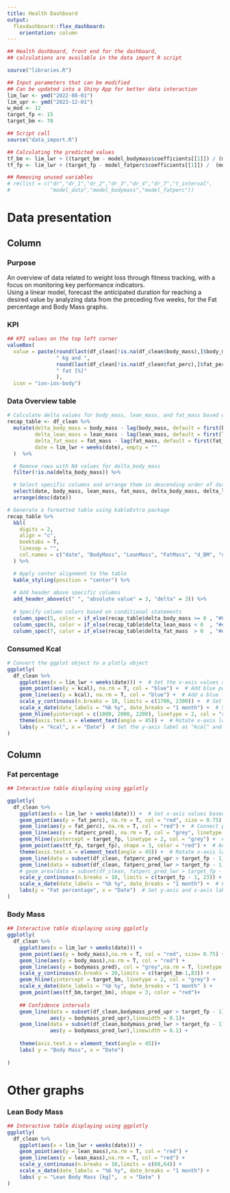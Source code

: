 ```yaml
---
title: Health Dashboard
output:
  flexdashboard::flex_dashboard:
    orientation: column
---
```


```r

## Health dashboard, front end for the dashboard, 
## calculations are available in the data import R script

source("libraries.R")

## Input parameters that can be modified
## Can be updated into a Shiny App for better data interaction
lim_lwr <- ymd("2022-08-01")
lim_upr <- ymd("2023-12-01")
w_mod <- 12
target_fp <- 15
target_bm <- 70

## Script call 
source("data_import.R")

## Calculating the predicted values
tf_bm <- lim_lwr + ((target_bm - model_bodymass$coefficients[[1]]) / (model_bodymass$coefficients[[2]]))*7
tf_fp <- lim_lwr + (target_fp - model_fatperc$coefficients[[1]]) /  (model_fatperc$coefficients[[2]])*7

## Removing unused variables 
# rm(list = c("dr","dr_1","dr_2","dr_3","dr_4","dr_7","t_interval",
#             "model_data","model_bodymass","model_fatperc"))

```


Data presentation {data-icon="fa-table"}
=====================================     

Column {data-width=500}
-----------------------------------------------------------------------

### Purpose {data-height=100}

An overview of data related to weight loss through fitness tracking, with a focus on monitoring key performance indicators.  
Using a linear model, forecast the anticipated duration for reaching a desired value by analyzing data from the preceding five weeks, for the Fat percentage and Body Mass graphs.

### KPI 

```r

## KPI values on the top left corner 
valueBox(
  value = paste(round(last(df_clean[!is.na(df_clean$body_mass),]$body_mass),2),
                " kg and ", 
                round(last(df_clean[!is.na(df_clean$fat_perc),]$fat_perc),2),
                " fat [%]"
                ),
  icon = "ion-ios-body")

```

### Data Overview table {data-height=250}

```r

# Calculate delta values for body_mass, lean_mass, and fat_mass based on lagged values
recap_table <- df_clean %>%
  mutate(delta_body_mass = body_mass - lag(body_mass, default = first(body_mass)),
         delta_lean_mass = lean_mass - lag(lean_mass, default = first(lean_mass)),
         delta_fat_mass = fat_mass - lag(fat_mass, default = first(fat_mass)),
         date = lim_lwr + weeks(date), empty = ""
  )  %>% 

  # Remove rows with NA values for delta_body_mass
  filter(!is.na(delta_body_mass)) %>% 

  # Select specific columns and arrange them in descending order of date
  select(date, body_mass, lean_mass, fat_mass, delta_body_mass, delta_lean_mass, delta_fat_mass) %>% 
  arrange(desc(date))

# Generate a formatted table using kableExtra package
recap_table %>%
  kbl(
    digits = 2,
    align = "c",
    booktabs = T,
    linesep = "",
    col.names = c("date", "BodyMass", "LeanMass", "FatMass", "d_BM", "d_LM", "d_FM")
  ) %>% 

  # Apply center alignment to the table
  kable_styling(position = "center") %>%
  
  # Add header above specific columns
  add_header_above(c(" ", "absolute value" = 3, "delta" = 3)) %>% 
  
  # Specify column colors based on conditional statements
  column_spec(5, color = if_else(recap_table$delta_body_mass >= 0 , "#808080", "#009FFF")) %>% 
  column_spec(6, color = if_else(recap_table$delta_lean_mass < 0  , "#ec2F4B", "#009FFF")) %>% 
  column_spec(7, color = if_else(recap_table$delta_fat_mass  > 0  , "#ec2F4B", "#009FFF")) 


```

### Consumed Kcal {data-height=250}

```r

# Convert the ggplot object to a plotly object
ggplotly(
  df_clean %>%
    ggplot(aes(x = lim_lwr + weeks(date))) +  # Set the x-axis values as the sum of the lower limit and the number of weeks since a certain date
    geom_point(aes(y = kcal), na.rm = T, col = "blue") +  # Add blue points for the kcal values, removing any missing values
    geom_line(aes(y = kcal), na.rm = T, col = "blue") +  # Add a blue line connecting the points, removing any missing values
    scale_y_continuous(n.breaks = 10, limits = c(1700, 2300)) +  # Set the y-axis breaks and limits
    scale_x_date(date_labels = "%b %y", date_breaks = "1 month") +  # Set the x-axis labels to display month and year, with breaks every month
    geom_hline(yintercept = c(1800, 2000, 2200), linetype = 2, col = "red") +  # Add horizontal lines at y-values 1800, 2000, and 2200, with dashed red lines
    theme(axis.text.x = element_text(angle = 45)) +  # Rotate x-axis labels by 45 degrees
    labs(y = "kcal", x = "Date")  # Set the y-axis label as "kcal" and x-axis label as "Date"
)

```




Column {data-width=500}
-----------------------------------------------------------------------

### Fat percentage

```r

## Interactive table displaying using ggplotly

ggplotly(
  df_clean %>% 
    ggplot(aes(x = lim_lwr + weeks(date))) +  # Set x-axis values based on 'lim_lwr' and 'date'
    geom_point(aes(y = fat_perc), na.rm = T, col = "red", size = 0.75) +  # Add red points with 'fat_perc' on y-axis
    geom_line(aes(y = fat_perc), na.rm = T, col = "red") +  # Connect points with red lines
    geom_line(aes(y = fatperc_pred), na.rm = T, col = "grey", linetype = 3) +  # Add grey dashed line based on 'fatperc_pred' values
    geom_hline(yintercept = target_fp, linetype = 2, col = "grey") +  # Add grey horizontal line at 'target_fp'
    geom_point(aes(tf_fp, target_fp), shape = 3, color = "red") +  # Add red point at coordinates ('tf_fp', 'target_fp')
    theme(axis.text.x = element_text(angle = 45)) +  # Rotate x-axis labels by 45 degrees
    geom_line(data = subset(df_clean, fatperc_pred_upr > target_fp - 1), aes(y = fatperc_pred_upr), linewidth = 0.1) +  # Add thin line for 'fatperc_pred_upr' values above 'target_fp - 1'
    geom_line(data = subset(df_clean, fatperc_pred_lwr > target_fp - 1), aes(y = fatperc_pred_lwr), linewidth = 0.1) +  # Add thin line for 'fatperc_pred_lwr' values above 'target_fp - 1'
    # geom_area(data = subset(df_clean, fatperc_pred_lwr > target_fp - 1), aes(ymin = fatperc_pred_lwr, ymax = fatperc_pred_upr), alpha = 0.1) +  # Add shaded area between 'fatperc_pred_lwr' and 'fatperc_pred_upr'
    scale_y_continuous(n.breaks = 10, limits = c(target_fp - 1, 23)) +  # Set y-axis limits and breaks
    scale_x_date(date_labels = "%b %y", date_breaks = "1 month") +  # Format x-axis labels as abbreviated month and year, with breaks at every month
    labs(y = "Fat percentage", x = "Date")  # Set y-axis and x-axis labels
)


```

### Body Mass

```r

## Interactive table displaying using ggplotly
ggplotly(
  df_clean %>%   
    ggplot(aes(x = lim_lwr + weeks(date))) +
    geom_point(aes(y = body_mass),na.rm = T, col = "red", size= 0.75) +
    geom_line(aes(y = body_mass),na.rm = T, col = "red") +
    geom_line(aes(y = bodymass_pred), col = "grey",na.rm = T, linetype = 3) +
    scale_y_continuous(n.breaks = 20,limits = c(target_bm-1,83)) +
    geom_hline(yintercept = target_bm, linetype = 2, col = "grey") +
    scale_x_date(date_labels = "%b %y", date_breaks = "1 month" ) +
    geom_point(aes(tf_bm,target_bm), shape = 3, color = "red")+
    
    ## Confidence intervals 
    geom_line(data = subset(df_clean,bodymass_pred_upr > target_fp - 1),
              aes(y = bodymass_pred_upr),linewidth = 0.1)+
    geom_line(data = subset(df_clean,bodymass_pred_lwr > target_fp - 1),
              aes(y = bodymass_pred_lwr),linewidth = 0.1) +
    
    theme(axis.text.x = element_text(angle = 45))+
    labs( y = "Body Mass", x = "Date")
  
)

```

Other graphs {data-icon="fa-signal"}
===================================== 

### Lean Body Mass

```r

## Interactive table displaying using ggplotly
ggplotly(
  df_clean %>% 
    ggplot(aes(x = lim_lwr + weeks(date))) +
    geom_point(aes(y = lean_mass),na.rm = T, col = "red") +
    geom_line(aes(y = lean_mass),na.rm = T, col = "red") +
    scale_y_continuous(n.breaks = 10,limits = c(60,64)) +
    scale_x_date(date_labels = "%b %y", date_breaks = "1 month") +
    labs( y = "Lean Body Mass [kg]",  x = "Date" )
)


```

 

